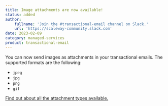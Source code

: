 ```yaml
---
title: Image attachments are now available!
status: added
author:
    fullname: 'Join the #transactional-email channel on Slack.'
    url: 'https://scaleway-community.slack.com'
date: 2023-02-09
category: managed-services
product: transactional-email
---
```


You can now send images as attachments in your transactional emails. The supported formats are the following: 
* `jpeg`
* `jpg`
* `png`
* `gif`

[Find out about all the attachment types available.](/transactional-email/reference-content/tem-capabilities-and-limits/)

